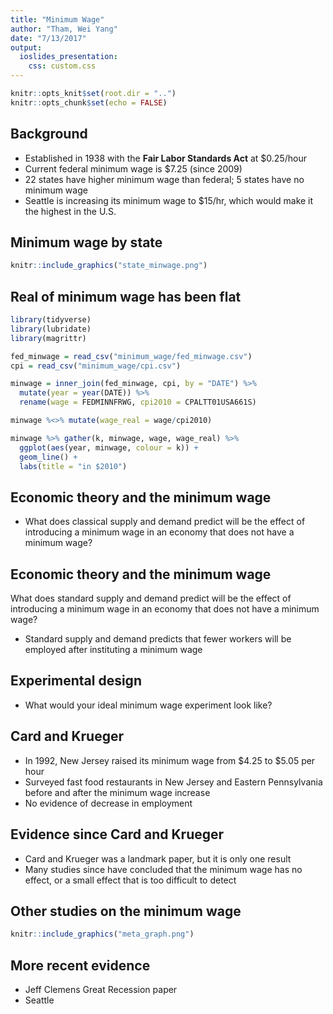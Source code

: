 ```yaml
---
title: "Minimum Wage"
author: "Tham, Wei Yang"
date: "7/13/2017"
output: 
  ioslides_presentation:
    css: custom.css
---
```


```r
knitr::opts_knit$set(root.dir = "..")
knitr::opts_chunk$set(echo = FALSE)
```

## Background
- Established in 1938 with the **Fair Labor Standards Act** at $0.25/hour
- Current federal minimum wage is $7.25 (since 2009)
- 22 states have higher minimum wage than federal; 5 states have no minimum wage
- Seattle is increasing its minimum wage to $15/hr, which would make it the highest in the U.S. 

## Minimum wage by state
```r
knitr::include_graphics("state_minwage.png")
```

## Real of minimum wage has been flat 
```r
library(tidyverse)
library(lubridate)
library(magrittr)

fed_minwage = read_csv("minimum_wage/fed_minwage.csv")
cpi = read_csv("minimum_wage/cpi.csv")

minwage = inner_join(fed_minwage, cpi, by = "DATE") %>% 
  mutate(year = year(DATE)) %>% 
  rename(wage = FEDMINNFRWG, cpi2010 = CPALTT01USA661S)

minwage %<>% mutate(wage_real = wage/cpi2010)

minwage %>% gather(k, minwage, wage, wage_real) %>% 
  ggplot(aes(year, minwage, colour = k)) + 
  geom_line() + 
  labs(title = "in $2010")

```

## Economic theory and the minimum wage
- What does classical supply and demand predict will be the effect of introducing a minimum wage in an economy that does not have a minimum wage?

## Economic theory and the minimum wage
What does standard supply and demand predict will be the effect of introducing a minimum wage in an economy that does not have a minimum wage?

- Standard supply and demand predicts that fewer workers will be employed after instituting a minimum wage

## Experimental design
- What would your ideal minimum wage experiment look like?

## Card and Krueger
- In 1992, New Jersey raised its minimum wage from \$4.25 to \$5.05 per hour
- Surveyed fast food restaurants in New Jersey and Eastern Pennsylvania before and after the minimum wage increase
- No evidence of decrease in employment

## Evidence since Card and Krueger
- Card and Krueger was a landmark paper, but it is only one result
- Many studies since have concluded that the minimum wage has no effect, or a small effect that is too difficult to detect

## Other studies on the minimum wage
```r
knitr::include_graphics("meta_graph.png")
```

## 


## More recent evidence 
- Jeff Clemens Great Recession paper
- Seattle 



 

